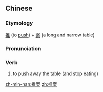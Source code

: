 ==Chinese==
{{zh-forms}}

===Etymology===
[[推]] (to [[push]]) + [[案]] (a long and narrow table)

===Pronunciation===
{{zh-pron
|m=tuī'àn
|c=teoi1 ngon3
|mn=thui-àn
|cat=v
}}

===Verb===
{{zh-verb}}

# {{lb|zh|archaic}} to push away the table (and stop eating)

[[zh-min-nan:推案]]
[[zh:推案]]